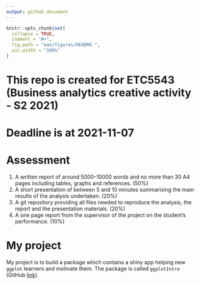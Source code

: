```yaml
---
output: github_document
---
```


<!-- README.md is generated from README.Rmd. Please edit that file -->

```r
knitr::opts_chunk$set(
  collapse = TRUE,
  comment = "#>",
  fig.path = "man/figures/README-",
  out.width = "100%"
)
```

# This repo is created for ETC5543 (Business analytics creative activity - S2 2021)

# Deadline is at 2021-11-07

# Assessment

1. A written report of around 5000--10000 words and no more than 30 A4 pages including tables, graphs and references. (50%)
2. A short presentation of between 5 and 10 minutes summarising the main results of the analysis undertaken. (20%)
3. A git repository providing all files needed to reproduce the analysis, the report and the presentation materials. (20%)
4. A one page report from the supervisor of the project on the student's performance. (10%)

# My project

My project is to build a package which contains a shiny app helping new `ggplot` learners and motivate them. The package is called `ggplotIntro` (GitHub [link](https://github.com/ycui0008/ggplotIntro)).

